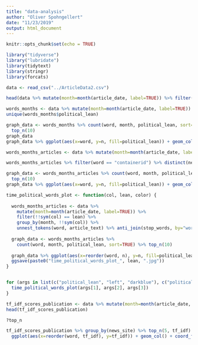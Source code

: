 ```yaml
---
title: "data-analysis"
author: "Oliver Spohngellert"
date: "11/23/2019"
output: html_document
---
```


```r
knitr::opts_chunk$set(echo = TRUE)
```


```r
library("tidyverse")
library("lubridate")
library(tidytext)
library(stringr)
library(forcats)
```

```r

data <- read_csv("../ArticleData2.csv")
```

```r
head(data %>% mutate(month=month(article_date, label=TRUE)) %>% filter(political_lean != "centre") %>% group_by(month, political_lean) %>% unnest_tokens(word, article_headline) %>% filter(str_length(word) >= 16))
```

```r
words_months <- data %>% mutate(month=month(article_date, label=TRUE)) %>% filter(political_lean != "centre") %>% group_by(month, political_lean) %>% unnest_tokens(word, article_headline) %>% anti_join(stop_words, by="word")
unique(words_months$political_lean)

```

```r
graph_data <- words_months %>% count(word, month, political_lean, sort=TRUE) %>%
  top_n(10)
graph_data
graph_data %>% ggplot(aes(x=word, y=n, fill=political_lean)) + geom_col() + facet_wrap(~month, ncol=2, scales="free") + coord_flip() + scale_fill_manual(values=c("darkblue", "darkred"))
```


```r
words_months_articles <- data %>% mutate(month=month(article_date, label=TRUE)) %>% filter(political_lean != "centre") %>% group_by(month, political_lean) %>% unnest_tokens(word, article_text) %>% anti_join(stop_words, by="word")

```
```r
words_months_articles %>% filter(word == "containerid") %>% distinct(news_site)
```

```r
graph_data <- words_months_articles %>% count(word, month, political_lean, sort=TRUE) %>%
  top_n(10)
graph_data %>% ggplot(aes(x=word, y=n, fill=political_lean)) + geom_col() + facet_wrap(~month, ncol=2, scales="free") + coord_flip() + scale_fill_manual(values=c("darkblue", "darkred"))
```

```r
time_political_words_plot <- function(col, lean, color) {
  
  words_months_articles <- data %>% 
    mutate(month=month(article_date, label=TRUE)) %>% 
    filter(!!sym(col) == lean) %>% 
    group_by(month, !!sym(col)) %>% 
    unnest_tokens(word, article_text) %>% anti_join(stop_words, by="word")
  
  graph_data <- words_months_articles %>% 
    count(word, month, political_lean, sort=TRUE) %>% top_n(10)
  
  graph_data %>% ggplot(aes(x=reorder(word, n), y=n, fill=political_lean)) + geom_col() + scale_x_discrete() + facet_wrap(~month, ncol=2, scales="free") + scale_fill_manual(values=c(color)) + ggtitle(paste("Top words used in articles by month where", str_replace(col, "_", " "), "is", lean)) + ylab("Number of uses in articles") + xlab("Word") + coord_flip()
  ggsave(paste0("time_political_words_plot_", lean, ".jpg"))
}


for (args in list(c("political_lean", "left", "darkblue"), c("political_lean", "right", "darkred"), c("political_lean", "centre", "darkgreen"))) {
  time_political_words_plot(args[1], args[2], args[3])
}
```

```r
tf_idf_scores_publication <- data %>% mutate(month=month(article_date, label=TRUE)) %>% unnest_tokens(word, article_headline) %>% anti_join(stop_words, by="word") %>% count(news_site, word, sort=TRUE) %>% filter(n > 10) %>% bind_tf_idf(word, news_site, n) %>% arrange(desc(tf_idf))
head(tf_idf_scores_publication)
```

```r
?top_n
```

```r
tf_idf_scores_publication %>% group_by(news_site) %>% top_n(5, tf_idf) %>%
  ggplot(aes(x=reorder(word, tf_idf), y=tf_idf)) + geom_col() + coord_flip() + facet_wrap(~news_site, ncol=2, scales='free')
```
